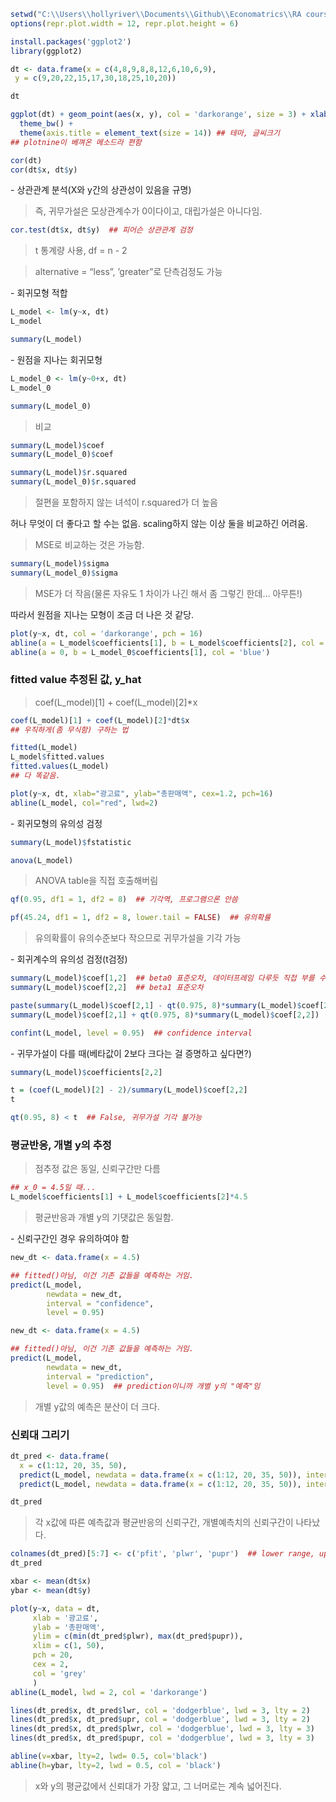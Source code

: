 ```r
setwd("C:\\Users\\hollyriver\\Documents\\Github\\Economatrics\\RA course\\data")
options(repr.plot.width = 12, repr.plot.height = 6)

install.packages('ggplot2')
library(ggplot2)
```

```r
dt <- data.frame(x = c(4,8,9,8,8,12,6,10,6,9),
 y = c(9,20,22,15,17,30,18,25,10,20))

dt
```

```r
ggplot(dt) + geom_point(aes(x, y), col = 'darkorange', size = 3) + xlab("광고료") + ylab('총판매액') +
  theme_bw() +
  theme(axis.title = element_text(size = 14)) ## 테마, 글씨크기
## plotnine이 베껴온 메소드라 편함
```

```r
cor(dt)
cor(dt$x, dt$y)
```

\- 상관관계 분석(X와 y간의 상관성이 있음을 규명)

> 즉, 귀무가설은 모상관계수가 0이다이고, 대립가설은 아니다임.

```r
cor.test(dt$x, dt$y)  ## 피어슨 상관관계 검정
```

> t 통계량 사용, df = n - 2

> alternative = "less", 'greater"로 단측검정도 가능

\- 회귀모형 적합

```r
L_model <- lm(y~x, dt)
L_model

summary(L_model)
```
\- 원점을 지나는 회귀모형

```r
L_model_0 <- lm(y~0+x, dt)
L_model_0

summary(L_model_0)
```

> 비교

```r
summary(L_model)$coef
summary(L_model_0)$coef

summary(L_model)$r.squared
summary(L_model_0)$r.squared
```
> 절편을 포함하지 않는 녀석이 r.squared가 더 높음

허나 무엇이 더 좋다고 할 수는 없음. scaling하지 않는 이상 둘을 비교하긴 어려움.

> MSE로 비교하는 것은 가능함.

```r
summary(L_model)$sigma
summary(L_model_0)$sigma
```

> MSE가 더 작음(물론 자유도 1 차이가 나긴 해서 좀 그렇긴 한데... 아무튼!)

따라서 원점을 지나는 모형이 조금 더 나은 것 같당.




```r
plot(y~x, dt, col = 'darkorange', pch = 16)
abline(a = L_model$coefficients[1], b = L_model$coefficients[2], col = 'red')
abline(a = 0, b = L_model_0$coefficients[1], col = 'blue')
```

### fitted value 추정된 값, y_hat

> coef(L_model)[1] + coef(L_model)[2]*x

```r
coef(L_model)[1] + coef(L_model)[2]*dt$x
## 우직하게(좀 무식함) 구하는 법
```
```r
fitted(L_model)
L_model$fitted.values
fitted.values(L_model)
## 다 똑같음.


```

```r
plot(y~x, dt, xlab="광고료", ylab="총판매액", cex=1.2, pch=16)
abline(L_model, col="red", lwd=2)
```

\- 회귀모형의 유의성 검정

```r
summary(L_model)$fstatistic
```

```r
anova(L_model)
```
> ANOVA table을 직접 호출해버림

```r
qf(0.95, df1 = 1, df2 = 8)  ## 기각역, 프로그램으론 안씀

pf(45.24, df1 = 1, df2 = 8, lower.tail = FALSE)  ## 유의확률
```
> 유의확률이 유의수준보다 작으므로 귀무가설을 기각 가능

\- 회귀계수의 유의성 검정(t검정)

```r
summary(L_model)$coef[1,2]  ## beta0 표준오차, 데이터프레임 다루듯 직접 부를 수 있음
summary(L_model)$coef[2,2]  ## beta1 표준오차

paste(summary(L_model)$coef[2,1] - qt(0.975, 8)*summary(L_model)$coef[2,2],
summary(L_model)$coef[2,1] + qt(0.975, 8)*summary(L_model)$coef[2,2])
```

```r
confint(L_model, level = 0.95)  ## confidence interval
```

\- 귀무가설이 다를 때(베타값이 2보다 크다는 걸 증명하고 싶다면?)

```r
summary(L_model)$coefficients[2,2]

t = (coef(L_model)[2] - 2)/summary(L_model)$coef[2,2]
t
```
```r
qt(0.95, 8) < t  ## False, 귀무가설 기각 불가능
```

### 평균반응, 개별 y의 추정

> 점추정 값은 동일, 신뢰구간만 다름

```r
## x_0 = 4.5일 때...
L_model$coefficients[1] + L_model$coefficients[2]*4.5
```

> 평균반응과 개별 y의 기댓값은 동일함.

\- 신뢰구간인 경우 유의하여야 함

```r
new_dt <- data.frame(x = 4.5)

## fitted()아님, 이건 기존 값들을 예측하는 거임.
predict(L_model,
        newdata = new_dt,
        interval = "confidence",
        level = 0.95)
```
```r
new_dt <- data.frame(x = 4.5)

## fitted()아님, 이건 기존 값들을 예측하는 거임.
predict(L_model,
        newdata = new_dt,
        interval = "prediction",
        level = 0.95)  ## prediction이니까 개별 y의 "예측"임
```
> 개별 y값의 예측은 분산이 더 크다.


### 신뢰대 그리기

```r
dt_pred <- data.frame(
  x = c(1:12, 20, 35, 50),
  predict(L_model, newdata = data.frame(x = c(1:12, 20, 35, 50)), interval = "confidence", level = 0.95),
  predict(L_model, newdata = data.frame(x = c(1:12, 20, 35, 50)), interval = "prediction", level = 0.95))

dt_pred
```

> 각 x값에 따른 예측값과 평균반응의 신뢰구간, 개별예측치의 신뢰구간이 나타났다.

```r
colnames(dt_pred)[5:7] <- c('pfit', 'plwr', 'pupr')  ## lower range, upper range(아마도...)
dt_pred
```

```r
xbar <- mean(dt$x)
ybar <- mean(dt$y)

plot(y~x, data = dt,
     xlab = '광고료',
     ylab = '총판매액',
     ylim = c(min(dt_pred$plwr), max(dt_pred$pupr)),
     xlim = c(1, 50),
     pch = 20,
     cex = 2,
     col = 'grey'
     )
abline(L_model, lwd = 2, col = 'darkorange')

lines(dt_pred$x, dt_pred$lwr, col = 'dodgerblue', lwd = 3, lty = 2)
lines(dt_pred$x, dt_pred$upr, col = 'dodgerblue', lwd = 3, lty = 2)
lines(dt_pred$x, dt_pred$plwr, col = 'dodgerblue', lwd = 3, lty = 3)
lines(dt_pred$x, dt_pred$pupr, col = 'dodgerblue', lwd = 3, lty = 3)

abline(v=xbar, lty=2, lwd= 0.5, col='black')
abline(h=ybar, lty=2, lwd = 0.5, col = 'black')
```
> x와 y의 평균값에서 신뢰대가 가장 얇고, 그 너머로는 계속 넓어진다.

